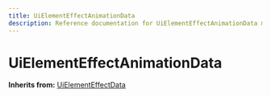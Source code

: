 ```yaml
---
title: UiElementEffectAnimationData
description: Reference documentation for UiElementEffectAnimationData meta class
---
```



# UiElementEffectAnimationData

**Inherits from:** [UiElementEffectData](/classes/uielementeffectdata)

<ClassDetails file="/db/classes/UiElementEffectAnimationData.5a1b6b8ce011.json" />
